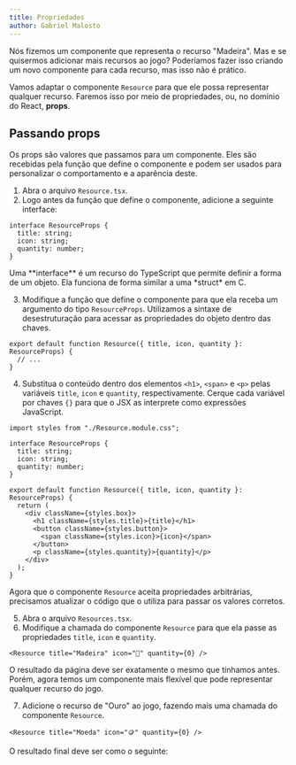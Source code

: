```yaml
---
title: Propriedades
author: Gabriel Malosto
---
```




Nós fizemos um componente que representa o recurso "Madeira".
Mas e se quisermos adicionar mais recursos ao jogo?
Poderíamos fazer isso criando um novo componente para cada recurso, mas isso não é prático.

Vamos adaptar o componente `Resource` para que ele possa representar qualquer recurso.
Faremos isso por meio de propriedades, ou, no domínio do React, **props**.

## Passando props

Os props são valores que passamos para um componente.
Eles são recebidas pela função que define o componente e podem ser usados para personalizar o comportamento e a aparência deste.

1. Abra o arquivo `Resource.tsx`.
2. Logo antes da função que define o componente, adicione a seguinte interface:

```tsx
interface ResourceProps {
  title: string;
  icon: string;
  quantity: number;
}
```

<Aside type="note">
  Uma **interface** é um recurso do TypeScript que permite definir a forma de um
  objeto. Ela funciona de forma similar a uma *struct* em C.
</Aside>

3. Modifique a função que define o componente para que ela receba um argumento do tipo `ResourceProps`. Utilizamos a sintaxe de desestruturação para acessar as propriedades do objeto dentro das chaves.

```tsx
export default function Resource({ title, icon, quantity }: ResourceProps) {
  // ...
}
```

4. Substitua o conteúdo dentro dos elementos `<h1>`, `<span>` e `<p>` pelas variáveis `title`, `icon` e `quantity`, respectivamente. Cerque cada variável por chaves `{}` para que o JSX as interprete como expressões JavaScript.

```tsx
import styles from "./Resource.module.css";

interface ResourceProps {
  title: string;
  icon: string;
  quantity: number;
}

export default function Resource({ title, icon, quantity }: ResourceProps) {
  return (
    <div className={styles.box}>
      <h1 className={styles.title}>{title}</h1>
      <button className={styles.button}>
        <span className={styles.icon}>{icon}</span>
      </button>
      <p className={styles.quantity}>{quantity}</p>
    </div>
  );
}
```

Agora que o componente `Resource` aceita propriedades arbitrárias, precisamos atualizar o código que o utiliza para passar os valores corretos.

5. Abra o arquivo `Resources.tsx`.
6. Modifique a chamada do componente `Resource` para que ela passe as propriedades `title`, `icon` e `quantity`.

```tsx
<Resource title="Madeira" icon="🌳" quantity={0} />
```

O resultado da página deve ser exatamente o mesmo que tínhamos antes.
Porém, agora temos um componente mais flexível que pode representar qualquer recurso do jogo.

7. Adicione o recurso de "Ouro" ao jogo, fazendo mais uma chamada do componente `Resource`.

```tsx
<Resource title="Moeda" icon="🪙" quantity={0} />
```

O resultado final deve ser como o seguinte:

<Figure
  caption={`Dois recursos: "Madeira" e "Moeda".`}
  images={[
    {
      src: twoResources,
      alt: "Página do jogo, em que duas caixas de recursos são exibidas. A primeira caixa contém o ícone de uma árvore e o texto 'Madeira'. A segunda caixa contém o ícone de uma moeda e o texto 'Moeda'.",
    },
  ]}
/>

